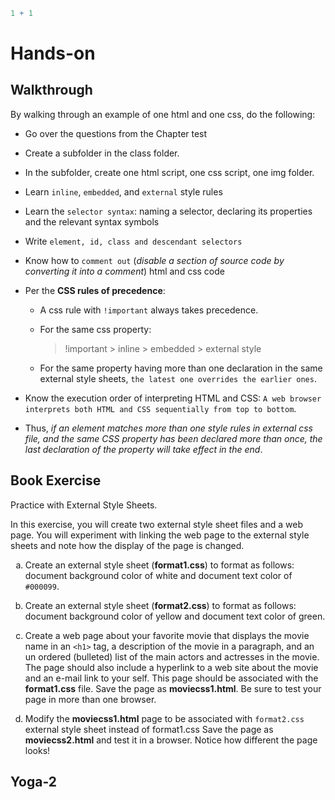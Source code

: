 ```r
1 + 1
```

# Hands-on

## Walkthrough

By walking through an example of one html and one css, do the following:

-   Go over the questions from the Chapter test

-   Create a subfolder in the class folder.

-   In the subfolder, create one html script, one css script, one img folder.

-   Learn `inline`, `embedded`, and `external` style rules

-   Learn the `selector syntax`: naming a selector, declaring its properties and the relevant syntax symbols

-   Write `element, id, class and descendant selectors`

-   Know how to `comment out` (*disable a section of source code by converting it into a comment*) html and css code

-   Per the **CSS rules of precedence**:

    -   A css rule with `!important` always takes precedence.

    -   For the same css property:

        > !important \> inline \> embedded \> external style

    -   For the same property having more than one declaration in the same external style sheets, `the latest one overrides the earlier ones`.

-   Know the execution order of interpreting HTML and CSS: `A web browser interprets both HTML and CSS sequentially from top to bottom`.

-   Thus, *if an element matches more than one style rules in external css file, and the same CSS property has been declared more than once, the last declaration of the property will take effect in the end*.

## Book Exercise

Practice with External Style Sheets.

In this exercise, you will create two external style sheet files and a web page. You will experiment with linking the web page to the external style sheets and note how the display of the page is changed.

a.  Create an external style sheet (**format1.css**) to format as follows: document background color of white and document text color of `#000099`.

b.  Create an external style sheet (**format2.css**) to format as follows: document background color of yellow and document text color of green.

c.  Create a web page about your favorite movie that displays the movie name in an `<h1>` tag, a description of the movie in a paragraph, and an un ordered (bulleted) list of the main actors and actresses in the movie. The page should also include a hyperlink to a web site about the movie and an e-mail link to your self. This page should be associated with the **format1.css** file. Save the page as **moviecss1.html**. Be sure to test your page in more than one browser.

d.  Modify the **moviecss1.html** page to be associated with `format2.css` external style sheet instead of format1.css Save the page as **moviecss2.html** and test it in a browser. Notice how different the page looks!

## Yoga-2
